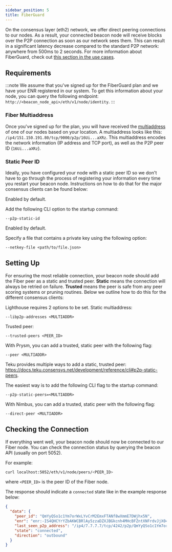 ```yaml
---
sidebar_position: 5
title: FiberGuard
---
```



On the consensus layer (eth2) network, we offer direct peering connections to our nodes. As a result,
your connected beacon node will receive blocks over the P2P connection as soon as our network sees them.
This can result in a significant latency decrease compared to the standard P2P network: anywhere from
500ms to 2 seconds. For more information about FiberGuard, check out [this section in the use cases](../use-cases#31-fiberguard).

## Requirements
:::note
We assume that you've signed up for the FiberGuard plan and we have your ENR registered in our system.
To get this information about your node, you can query the following endpoint: `http://<beacon_node_api>/eth/v1/node/identity`.
:::

### Fiber Multiaddress

Once you've signed up for the plan, you will have received the [multiaddress](https://docs.libp2p.io/concepts/fundamentals/addressing/) of
one of our nodes based on your location. A multiaddress looks like this: `/ip4/151.150.191.80/tcp/9000/p2p/16Ui...aXRz`. This
multiaddress encodes the network information (IP address and TCP port), as well as the P2P peer ID (`16Ui...aXRz`).

### Static Peer ID
Ideally, you have configured your node with a static peer ID so we don't have to go through the process of registering
your information every time you restart your beacon node. Instructions on how to do that for the major consensus clients can
be found below:


<Tabs>
<TabItem value="lighthouse" label="Lighthouse">

Enabled by default.

</TabItem>
<TabItem value="prysm" label="Prysm">

Add the following CLI option to the startup command:
```
--p2p-static-id
```

</TabItem>
<TabItem value="teku" label="Teku">

Enabled by default.

</TabItem>

<TabItem value="nimbus" label="Nimbus">

Specify a file that contains a private key using the following option:
```
--netkey-file <path/to/file.json>
```

</TabItem>
</Tabs>

## Setting Up
For ensuring the most reliable connection, your beacon node should add the Fiber peer as a static and trusted peer.
**Static** means the connection will always be retried on failure. **Trusted** means the peer is safe from any peer
scoring systems or pruning routines. Below we outline how to do this for the different consensus clients:

<Tabs>
<TabItem value="lighthouse" label="Lighthouse">

Lighthouse requires 2 options to be set.
Static multiaddress:
```
--libp2p-addresses <MULTIADDR>
```
Trusted peer:
```
--trusted-peers <PEER_ID>
```

</TabItem>
<TabItem value="prysm" label="Prysm">

With Prysm, you can add a trusted, static peer with the following flag:
```
--peer <MULTIADDR>
```

</TabItem>
<TabItem value="teku" label="Teku">

Teku provides multiple ways to add a static, trusted peer: https://docs.teku.consensys.net/development/reference/cli#p2p-static-peers.

The easiest way is to add the following CLI flag to the startup command:
```
--p2p-static-peers=<MULTIADDR>
```
</TabItem>

<TabItem value="nimbus" label="Nimbus">

With Nimbus, you can add a trusted, static peer with the following flag:
```
--direct-peer <MULTIADDR>
```

</TabItem>
</Tabs>

## Checking the Connection
If everything went well, your beacon node should now be connected to our Fiber node. You can check the connection status
by querying the beacon API (usually on port 5052).

For example:
```bash
curl localhost:5052/eth/v1/node/peers/<PEER_ID>
```
where `<PEER_ID>` is the peer ID of the Fiber node.

The response should indicate a `connected` state like in the example response below:
```json
{
  "data": {
    "peer_id": "QmYyQSo1c1Ym7orWxLYvCrM2EmxFTANf8wXmmE7DWjhx5N",
    "enr": "enr:-IS4QHCYrYZbAKWCBRlAy5zzaDZXJBGkcnh4MHcBFZntXNFrdvJjX04jRzjzCBOonrkTfj499SZuOh8R33Ls8RRcy5wBgmlkgnY0gmlwhH8AAAGJc2VjcDI1NmsxoQPKY0yuDUmstAHYpMa2_oxVtw0RW_QAdpzBQA8yWM0xOIN1ZHCCdl8",
    "last_seen_p2p_address": "/ip4/7.7.7.7/tcp/4242/p2p/QmYyQSo1c1Ym7orWxLYvCrM2EmxFTANf8wXmmE7DWjhx5N",
    "state": "connected",
    "direction": "outbound"
  }
}
```

